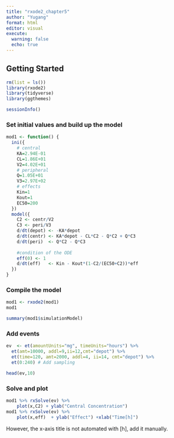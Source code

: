 ---
title: "rxode2_chapter5"
author: "Yugang"
format: html
editor: visual
execute: 
  warning: false
  echo: true
---

## Getting Started

```{r}
rm(list = ls())
library(rxode2)
library(tidyverse)
library(ggthemes)

sessionInfo()
```

### Set initial values and build up the model

```{r}
mod1 <- function() {
  ini({
    # central 
    KA=2.94E-01
    CL=1.86E+01
    V2=4.02E+01
    # peripheral
    Q=1.05E+01
    V3=2.97E+02
    # effects
    Kin=1
    Kout=1
    EC50=200 
  })
  model({
    C2 <- centr/V2
    C3 <- peri/V3
    d/dt(depot) <- -KA*depot
    d/dt(centr) <- KA*depot - CL*C2 - Q*C2 + Q*C3
    d/dt(peri)  <- Q*C2 - Q*C3
    
    #condition of the ODE
    eff(0) <- 1
    d/dt(eff)   <- Kin - Kout*(1-C2/(EC50+C2))*eff
  })
}
```

### Compile the model

```{r}
mod1 <- rxode2(mod1)
mod1

summary(mod1$simulationModel)
```

### Add events

```{r}
ev  <- et(amountUnits="mg", timeUnits="hours") %>%
  et(amt=10000, addl=9,ii=12,cmt="depot") %>%
  et(time=120, amt=2000, addl=4, ii=14, cmt="depot") %>%
  et(0:240) # Add sampling 

head(ev,10)
```

### Solve and plot

```{r}
mod1 %>% rxSolve(ev) %>% 
    plot(x,C2) + ylab("Central Concentration")
mod1 %>% rxSolve(ev) %>% 
    plot(x,eff)  + ylab("Effect") +xlab("Time[h]")
```

However, the x-axis title is not automated with \[h\], add it manually.
